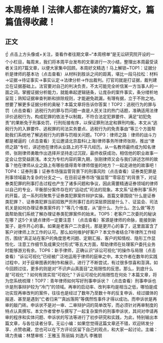 # 本周榜单丨法律人都在读的7篇好文，篇篇值得收藏！
## 正文
☝ 点击上方头像或+关注，查看作者往期文章~“本周榜单”是无讼研究院开设的一个小栏目，每周末，我们将本周平台发布的文章进行一次小结，整理出本周最受读者关注的7篇文章，以便大家集中回顾。本周好文精选！马上解锁~TOP1：证据分析是律师的基本功（点击查看）从材料到胜诉之间的距离，堪比一段马拉松：材料→证据→待证事实→事实认定→法律分析→作出裁判。打官司就是打证据，裁判建立在证据基础上。法官要对自己的判决负责，不太可能完全听信某一方当事人的一面之词。掌握证据分析能力，就能串起逻辑链条，让庞杂的案件事实，条分缕析地呈现；熟知证据审查判断和排除规则，才能避免疏漏，有理有据，立于不败之地。想要了解更多证据分析的奥秘？本篇文章将告诉你答案！TOP2：逃税行为的罪与罚（点击查看）逃税行为的罪与罚问题一直是人民关注的热门话题，准确适用法律评价逃税行为，构成犯罪的依法予以制裁，不符合法定犯罪要件、满足“初犯免责”的果断免于刑事处罚，行刑衔接有序，以保证罪刑法定和罪刑均衡。本文从“逃税行为的入罪要件、逃税罪的司法实务要点、逃税行为的免责事由”等三个方面帮助我们系统地了解逃税行为的罪与罚相关问题。TOP3：律师之路｜律师的战斗力都是被逼的（点击查看）无讼邀请北京盈科(上海)律师事务所律师张刚，推出“律师之路”专栏，讲述他在律师从业路上的不平凡经历。从一名教师最终成为知名律师，张刚律师勇敢作出选择并坚持走过沉寂，最终收获成功，相信他的职业故事一定会让您受益匪浅。本文为专栏内容的第九期，张刚律师又会与我们讲述怎样的故事？他在律师从业之路上有哪些值得青年律师借鉴的地方？一起走进他的故事吧！TOP4：证券刑事丨证券市场强监管背景下的刑事风险（点击查看）证券类犯罪是刑事领域最为复杂的分支之一。在目前证券市场“强监管”“零容忍”的背景下，对证券类犯罪的刑事打击过程也产生了诸多问题和争议，因此需要精通证券领域的律师以自己的专业，平衡部分案件存在的“运动式”司法的现象。本文系“证券刑事”系列的开篇，这一系列将聚焦于证券类犯罪案件辩护实操。首篇文章围绕“什么是证券类犯罪？、证券类犯罪当前招致严厉刑事打击的深层原因是什么？、证监会、司法机关是如何办理证券类案件的？”等几个维度，从“是什么、为什么、怎么做”等方面帮助我们系统了解办理证券类犯罪案件的始末。TOP5：老客户二次委托的秘诀在哪？这5个关键点律师一定要注意！（点击查看）客源是律师的命脉，能接到新案子，是件开心的事。如果是老客户二次委托，那是更开心的事了，这里面富含了客户对律师上次工作的认可。那么如何维护好客户？本文作者结合7年律所工作经历，围绕“真正站在客户的角度思考问题、定期汇报、客户的知情权、隐形工作显性化、注意工作细节及成果交付形式”等五大方面，帮助律师在处理客户委托业务时能够游刃有余。TOP6：新手律师，正确认识“诉讼可视化”的操作与局限（点击查看）“诉讼可视化”已经被广泛地运用于律师的庭审之中。本文作者在数年的实践过程中，对于庭审图表的制作和展示，进行了不断尝试，有过很多惊喜和澎湃。如今回顾过往，更多的则是对“不识庐山真面目”之局限性的反思。那么，到底什么是“可视化”？如何有效实现“可视化”？诉讼可视化的局限性在何处？本篇文章，将为您系统梳理！TOP7：青年律师如何写好刑事申诉状？（点击查看）刑事申诉也许是刑事辩护较为“冷门”的领域。再审的启动率、改判率均是相当之低，哪怕是成功实现再审改判的案件，往往也是经过了数年乃至数十年的反复申诉、经过媒体的报道、甚至是遇到“亡者归来”“真凶落网”等偶然性事件才得以成功。而申诉状是再审的敲门砖。申诉状不是对一审、二审辩护词的简单改写，而必须针对再审制度的特点认真撰写。本文作者曾参与撰写了一起复杂案件的刑事申诉状，其间对申请再审的程序和实体问题、申诉状的写法等进行了初步研究和实践，为此，特别输出本篇文章，与各位读者分享。无讼小编：如果您觉得这篇文章还不错，欢迎转发分享、点赞收藏，您也可以在下方评论区留下自己的观点，和大家一起讨论。主编：靖力责编：林慧审核：王雅玉 陈丽娟 刘逸凡 李雅朋